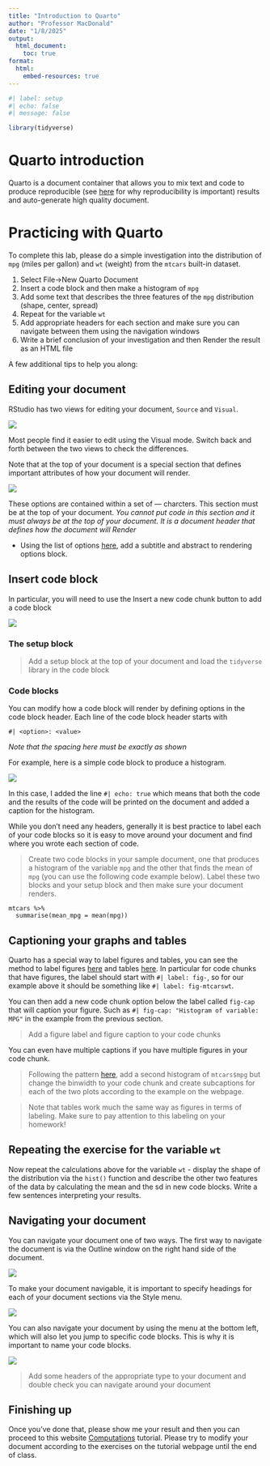 ```yaml
---
title: "Introduction to Quarto"
author: "Professor MacDonald"
date: "1/8/2025"
output:
  html_document:
    toc: true
format: 
  html:
    embed-resources: true
---
```


```r
#| label: setup
#| echo: false
#| message: false

library(tidyverse)
```

# Quarto introduction

Quarto is a document container that allows you to mix text and code to produce reproducible (see [here](https://www.displayr.com/what-is-reproducible-research/) for why reproducibility is important) results and auto-generate high quality document.

# Practicing with Quarto

To complete this lab, please do a simple investigation into the distribution of `mpg` (miles per gallon) and `wt` (weight) from the `mtcars` built-in dataset.

1.  Select File-\>New Quarto Document
2.  Insert a code block and then make a histogram of `mpg`
3.  Add some text that describes the three features of the `mpg` distribution (shape, center, spread)
4.  Repeat for the variable `wt`
5.  Add appropriate headers for each section and make sure you can navigate between them using the navigation windows
6.  Write a brief conclusion of your investigation and then Render the result as an HTML file

A few additional tips to help you along:

## Editing your document

RStudio has two views for editing your document, `Source` and `Visual`.

![](editmode.png)

Most people find it easier to edit using the Visual mode. Switch back and forth between the two views to check the differences.

Note that at the top of your document is a special section that defines important attributes of how your document will render. 

![](yamlblock.png)

These options are contained within a set of --- charcters. This section must be at the top of your document. *You cannot put code in this section and it must always be at the top of your document. It is a document header that defines how the document will Render*

-   Using the list of options [here](https://quarto.org/docs/reference/formats/html.html), add a subtitle and abstract to rendering options block.

## Insert code block

In particular, you will need to use the Insert a new code chunk button to add a code block

![](Insert%20code%20block.png)

### The setup block


> Add a setup block at the top of your document and load the `tidyverse` library in the code block

### Code blocks

You can modify how a code block will render by defining options in the code block header. Each line of the code block header starts with

`#| <option>: <value>` 

*Note that the spacing here must be exactly as shown*

For example, here is a simple code block to produce a histogram.

![](histsample.png)

In this case, I added the line `#| echo: true` which means that both the code and the results of the code will be printed on the document and added a caption for the histogram. 

While you don't need any headers, generally it is best practice to label each of your code blocks so it is easy to move around your document and find where you wrote each section of code. 

> Create two code blocks in your sample document, one that produces a histogram of the variable `mpg` and the other that finds the mean of `mpg` (you can use the following code example below). Label these two blocks and your setup block and then make sure your document renders. 

```
mtcars %>% 
  summarise(mean_mpg = mean(mpg))
```

## Captioning your graphs and tables

Quarto has a special way to label figures and tables, you can see the method to label figures [here](https://quarto.org/docs/authoring/figures.html) and tables [here](https://quarto.org/docs/authoring/tables.html). In particular for code chunks that have figures, the label should start with `#| label: fig-`, so for our example above it should be something like `#| label: fig-mtcarswt`.

You can then add a new code chunk option below the label called `fig-cap` that will caption your figure. Such as `#| fig-cap: "Histogram of variable: MPG"` in the example from the previous section.

> Add a figure label and figure caption to your code chunks

You can even have multiple captions if you have multiple figures in your code chunk.

> Following the pattern [here](https://quarto.org/docs/authoring/figures.html#subcaptions), add a second histogram of `mtcars$mpg` but change the binwidth to your code chunk and create subcaptions for each of the two plots according to the example on the webpage.

> Note that tables work much the same way as figures in terms of labeling. Make sure to pay attention to this labeling on your homework!

## Repeating the exercise for the variable `wt`

Now repeat the calculations above for the variable `wt` - display the shape of the distribution via the `hist()` function and describe the other two features of the data by calculating the mean and the sd in new code blocks. Write a few sentences interpreting your results.

## Navigating your document

You can navigate your document one of two ways. The first way to navigate the document is via the Outline window on the right hand side of the document.

![](navigation%202.png)

To make your document navigable, it is important to specify headings for each of your document sections via the Style menu.

![](headings.png)

You can also navigate your document by using the menu at the bottom left, which will also let you jump to specific code blocks. This is why it is important to name your code blocks.

![](navigation.png)

> Add some headers of the appropriate type to your document and double check you can navigate around your document

## Finishing up

Once you've done that, please show me your result and then you can proceed to this website [Computations](https://quarto.org/docs/get-started/computations/rstudio.html) tutorial. Please try to modify your document according to the exercises on the tutorial webpage until the end of class.
